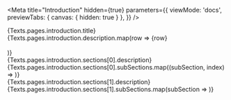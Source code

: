 
<Meta
  title="Introduction"
  hidden={true}
  parameters={{
    viewMode: 'docs',
    previewTabs: {
      canvas: { hidden: true }
    },
  }}
/>

<style>{`
  .title {
    margin-left: 0;
    margin-bottom: 24px;
    font-size: 32px;
    font-weight: 600;
    line-height: 1.5;
  }

  .principlesGrid {
    display: grid;
    grid-template-columns: 1fr 1fr;
    grid-row-gap: 40px;
  }

  .designSystemGrid {
    display: grid;
    grid-gap: 24px;
  }
`}</style>

<div>
  <div>
    <div className="title">{Texts.pages.introduction.title}</div>
    <DescriptionBox>
      {Texts.pages.introduction.description.map(row => <span>{row}<br/><br/></span>)}
    </DescriptionBox>
  </div>
  <div>
    <Paragraph title={Texts.pages.introduction.sections[0].title}>
      <DescriptionBox>
        {Texts.pages.introduction.sections[0].description}
      </DescriptionBox>
      <div className="designSystemGrid">
        {Texts.pages.introduction.sections[0].subSections.map((subSection, index) => 
          <DesignSystemBox key={subSection.title}
            number={Texts.pages.introduction.sections[0].subSections.length-index}
            icon={subSection.icon}
            title={subSection.title}
            description={subSection.description}
          />
        )}
      </div>
    </Paragraph>
    <Paragraph title={Texts.pages.introduction.sections[1].title}>
      <DescriptionBox>
        {Texts.pages.introduction.sections[1].description}
      </DescriptionBox>
      <div className="principlesGrid">
        {Texts.pages.introduction.sections[1].subSections.map(subSection => 
          <Principle key={subSection.title}
            icon={subSection.icon}
            title={subSection.title}
            description={subSection.description}
          />
        )}
      </div>
    </Paragraph>
  </div>
</div>

